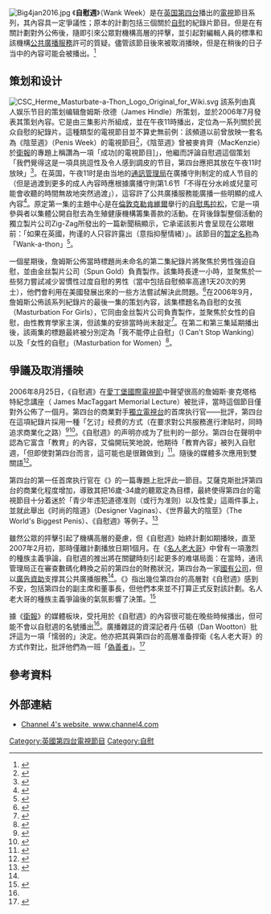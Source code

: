 [[File:Big4jan2016.jpg|thumb]]
《'''自慰週'''》（Wank Week）是在[[英国|英国]][[第四台_(英國)|第四台]]播出的[[電視|電視]]節目系列，其內容具一定爭議性；原本的計劃包括三個關於[[自慰|自慰]]的紀錄片節目。但是在有關計劃對外公佈後，隨即引來公眾對機構高層的抨擊，並引起對編輯人員的標準和該機構[[公共廣播|公共廣播服務]]許可的質疑。儘管該節目後來被取消播映，但是在稍後的日子当中的內容可能会被播出。<ref name=Deans2007-02-02>{{cite web|date=2007-02-02|url=http://www.guardian.co.uk/media/2007/feb/02/broadcasting.channel4|accessdate=2007-11-02|title='Wank week' postponed|last=Deans|first=Jason|work=Media Guardian|archive-date=2011-08-24|archive-url=https://www.webcitation.org/61AFCICRt?url=http://www.guardian.co.uk/media/2007/feb/02/broadcasting.channel4|dead-url=no}}</ref>

==策划和设计==
[[File:CSC_Herme_Masturbate-a-Thon_Logo_Original_for_Wiki.svg|thumb]]
該系列由真人娱乐节目的策划编辑詹姆斯·欣德（James Hindle）所策划，並於2006年7月發表其策划內容。它是由三集影片所組成，並在午夜11時播出，定位為一系列關於民众自慰的紀錄片。這種類型的電視節目並不算史無前例：該頻道以前曾放映一套名為《陰莖週》（Penis Week）的電視節目<ref>{{cite web|url=http://www.channel4.com/health/microsites/P/penis_envy/|accessdate=2008-07-17| title=Channel 4 - Penis Envy|publisher=[[Channel_4|Channel 4]]}}</ref>，《陰莖週》曾被麥肯齊（MacKenzie）於[[衛報|衛報]]的專題上稱讚為一項「成功[的電視節目]」，他繼而評論自慰週這個策划「我們覺得这是一項具挑逗性及令人感到調皮的节目，第四台應把其放在午夜11时放映」<ref name = Holmwood2006-07-18>{{cite web|date=2006-07-18|url=http://www.guardian.co.uk/media/2006/jul/18/channel4.broadcasting|accessdate=2007-11-02| title=More tossers on TV|last = Holmwood|first = Leigh |work=Media Guardian}}</ref>。在英国，午夜11时是由当地的[[通讯管理局|通訊管理局]]在廣播守則制定的成人节目的{{link-en|分水岭时间|Watershed (broadcasting)}}（但是過渡到更多的成人內容時應根據廣播守則第1.6节「不得在分水岭或兒童可能會收聽的時間無故地突然過渡」），這容許了公共廣播服務能廣播一些明顯的成人內容<ref>{{cite web|url=http://www.ofcom.org.uk/tv/ifi/codes/bcode/protectingu18/|accessdate=2007-11-02|title=Broadcasting Code (Section One)|publisher=[[Ofcom|Ofcom]]|5=|archiveurl=https://web.archive.org/web/20071012024544/http://www.ofcom.org.uk/tv/ifi/codes/bcode/protectingu18/|archivedate=2007-10-12|dead-url=yes}}</ref>。原定第一集的主題中心是在[[倫敦|倫敦]][[克勒肯維爾|克勒肯維爾]]擧行的[[自慰馬拉松|自慰馬拉松]]，它是一項參與者以集體公開自慰去為生殖健康機構{{link-en|玛丽斯特普国际组织|Marie Stopes International}}籌集善款的活動。在背後錄製整個活動的獨立製片公司Zig-Zag所發出的一篇新聞稿顯示，它承诺該影片會呈现在公眾眼前：「如果在英國，拘谨的人只容許露出{{link-en|僵硬的上唇|Stiff upper lip|上唇}}（意指抑壓情緒）」。該節目的[[暂定名称|暂定名称]]為「Wank-a-thon」<ref name = Lewis2006-07-19>{{cite web|date=2006-07-19|url=http://www.guardian.co.uk/uk_news/story/0,,1823630,00.html|accessdate=2007-11-02| title=C4's pleasure principle to raise eyebrows|last = Lewis | first = Paul|work=[[The_Guardian|The Guardian]]}}</ref>。

一個星期後，詹姆斯公佈當時標題尚未命名的第二集紀錄片將聚焦於男性強迫自慰，並由金丝製片公司（Spun Gold）負責製作。該集時長達一小時，並聚焦於一些努力嘗試减少習慣性过度自慰的男性（當中包括自慰頻率高達1天20次的男士），他們會利用在美國發展出來的一些方法嘗試解決此問題。<ref name="Busfield 2006-07-24">{{cite web|date=2006-07-24|url=http://www.guardian.co.uk/media/2006/jul/24/broadcasting.channel4|accessdate=2007-11-02| title=Wank Week looks at the 20-a-day men|last = Busfield|first = Steve |work= Media Guardian}}</ref>在2006年9月，詹姆斯公佈該系列紀錄片的最後一集的策划內容，該集標題名為自慰的女孩（Masturbation For Girls），它同由金丝製片公司負責製作，並聚焦於女性的自慰，由性教育學家{{link-en|貝蒂·多德森博士|Betty Dodson}}主演，但該集的安排當時尚末敲定<ref name = Holmwood2006-09-13>{{cite web|date=2006-09-13|url=http://www.guardian.co.uk/media/2006/sep/13/channel4.broadcasting|accessdate=2007-11-02| title=Wank Week to climax with girls' guide|last = Holmwood|first=Leigh|work= Media Guardian}}</ref>。在第二和第三集延期播出後，該兩集的標題最終被分別定為「我不能停止自慰」（I Can't Stop Wanking）以及「女性的自慰」（Masturbation for Women）<ref name=Welsh2006-02-02>{{cite web|date=2006-02-02|url=http://www.digitalspy.co.uk/broadcasting/a42343/channel-4-abandons-wank-week.html|accessdate=2007-11-02| title= Channel 4 'abandons' "wank week"|last = Welsh|first = James|work=[[Digital_Spy|Digital Spy]]}}</ref>。

==爭議及取消播映==
2006年8月25日，《自慰週》在[[愛丁堡國際電視節|愛丁堡國際電視節]]中聲望很高的詹姆斯·麥克塔格特紀念講座（ James MacTaggart Memorial Lecture）被批评，當時這個節目僅對外公佈了一個月。第四台的商業對手[[獨立電視台|獨立電視台]]的首席执行官——{{link-en|查爾斯·艾倫|Charles Allen, Baron Allen of Kensington}}批評，第四台在這項紀錄片採用一種「乞讨」经费的方式（在要求對公共服務進行津貼时，同時追求商業化之路）<ref>{{cite web|date=2006-08-25|url= http://news.bbc.co.uk/1/hi/entertainment/5287336.stm| title=ITV's chief tears into Channel 4|last=Young|first=Kevin|work=[[BBC_News_Online|BBC News Online]]}}</ref><ref>{{cite web |date=2006-08-25 |url=http://www.guardian.co.uk/media/2006/aug/25/edinburghtvfestival2006.broadcasting|accessdate=2007-11-02| title=MacTaggart lecture: Allen goes out fighting |last = Gibson|first = Owen|work= Media Guardian}}</ref>。《自慰週》的声明亦成为了批判的一部分。第四台在聲明中認為它富含「教育」的內容，艾倫開玩笑地說，他期待「教育內容」被列入自慰週，「但即使對第四台而言，這可能也是很難做到」<ref>{{cite web |date=2006-08-27 |url= http://www.digitalspy.co.uk/broadcasting/a36361/in-full-allens-mactaggart-speech.html| title=In Full: Allen's MacTaggart speech |last =Allen|first = Charles |work=[[Digital_Spy|Digital Spy]]}}</ref>。隨後的媒體多次應用到雙關語<ref>{{cite news |date=2006-08-28 |url=http://www.guardian.co.uk/media/2006/aug/28/mondaymediasection.broadcasting|accessdate=2007-11-02| title=The caterer's revenge |last1=Gibson|first1=Owen|last2=Brown|first2=Maggie|work= Media Guardian}}</ref>。

第四台的第一任首席执行官{{link-en|傑里米·艾薩克斯|Jeremy Isaacs}}在《{{link-en|展望雜誌|Prospect (magazine)}}》的一篇專題上批評此一節目。艾薩克斯批評第四台的商業化程度增加，導致其把16歲-34歲的聽眾定為目標，最終使得第四台的電視節目十分着迷於「青少年违犯道德准则（或行为准则）以及性愛」這兩件事上，並就此舉出《时尚的陰道》（Designer Vaginas）、《世界最大的陰莖》（The World's Biggest Penis）、《自慰週》等例子。<ref name=Herbert2006-11-14>{{cite news |date=2006-11-14 |url=http://news.independent.co.uk/media/article1981701.ece |accessdate=2007-11-02 |title=Isaacs condemns Channel 4 for being obsessed with sex |last=Herbert |first=Ian |work=The Independent |deadurl=yes |archiveurl=https://web.archive.org/web/20061117064719/http://news.independent.co.uk/media/article1981701.ece |archivedate=2006-11-17 }}</ref>

雖然公眾的抨擊引起了機構高層的憂慮，但《自慰週》始終計劃如期播映，直至2007年2月初，那時僅離計劃播放日期1個月。在《[[名人老大哥|名人老大哥]]》中曾有一項激烈的種族主義爭論，自慰週的推出將在關鍵時刻引起更多的难堪局面：在當時，通讯管理局正在審查數碼化轉換之前的第四台的財務狀況，第四台為一家[[國有|國有公司]]，但以[[電視廣告|廣告資助]]支撑其公共廣播服務<ref name=Deans2007-02-02 />。《{{link-en|廣播雜誌|Broadcast (magazine)}}》指出幾位第四台的高層對《自慰週》感到不安，包括第四台的副主席{{link-en|大衛·普特南|David Puttnam}}和董事長{{link-en|盧克·約翰遜|Luke Johnson (businessman)}}，但他們本來並不打算正式反對該計劃。名人老大哥的種族主義爭論後的氣氛影響了決策。<ref>{{cite news |date=2007-02-02 |url=http://www.broadcastnow.co.uk/news/multi-platform/news/c4-pulls-wank-week/118913.article|accessdate=2009-09-12| title=Isaacs C4 pulls wank week|last = Wootton|first=Dan |work=broadcastnow.co.uk}}</ref>

據《[[衛報|衛報]]》的媒體板块，受托用於《自慰週》的內容很可能在晚些時候播出，但可能不會以自慰週的名號播出<ref name=Deans2007-02-02 />。廣播雜誌的資深記者丹·伍頓（Dan Wootton）批評這为一項「懦弱的」決定。他亦把其與第四台的高層准备捍衛《名人老大哥》的方式作對比，批評他們為一班「[[偽善|偽善者]]」。<ref>{{cite news |date=2007-02-05 |url=http://www.broadcastnow.co.uk/news/multi-platform/news/blog-wimpy-c4-should-stand-by-wank-week/118939.article|accessdate=2009-09-12| title=Wimpy C4 should stand by 'wank week'|last = Wootton|first=Dan |work=broadcastnow.co.uk}}</ref>

== 參考資料 ==
{{reflist|30em}}

== 外部連結 ==
*[http://www.channel4.com Channel 4's website, www.channel4.com] {{Wayback|url=http://www.channel4.com/ |date=20110223195145 }}

{{自慰}}
<!--- 分類 --->
[[Category:英國第四台電視節目|Category:英國第四台電視節目]]
[[Category:自慰|Category:自慰]]
